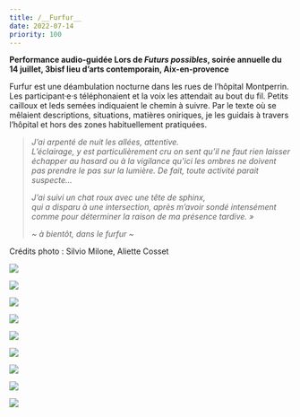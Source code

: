```yaml
---
title: /__Furfur__
date: 2022-07-14
priority: 100
---
```

**Performance audio-guidée Lors de *Futurs possibles*, soirée annuelle du 14 juillet, 3bisf lieu d’arts contemporain, Aix-en-provence**

Furfur est une déambulation nocturne dans les rues de l’hôpital Montperrin. Les participant·e·s téléphonaient et la voix les attendait au bout du fil. Petits cailloux et leds semées indiquaient le chemin à suivre.
Par le texte où se mêlaient descriptions, situations, matières oniriques, je les guidais à travers l’hôpital et hors des zones habituellement pratiquées.

> *J’ai arpenté de nuit les allées, attentive.*\
> *L’éclairage, y est particulièrement cru on sent qu’il ne faut rien laisser échapper au hasard ou à la vigilance qu’ici les ombres ne doivent pas prendre le pas sur la lumière. De fait, toute activité parait suspecte…*
>
> *J’ai suivi un chat roux avec une tête de sphinx,*\
> *qui a disparu à une intersection, après m’avoir sondé intensément comme pour déterminer la raison de ma présence tardive. »*
>
> *\~ à bientôt, dans le furfur \~*

Crédits photo : Silvio Milone, Aliette Cosset

![](src/assets/images/projects/furfur/0.jpg)

![](src/assets/images/projects/furfur/1.jpg)

![](src/assets/images/projects/furfur/2.jpg)

![](src/assets/images/projects/furfur/3-3bisf-futurspossibles-Reportage-SilvioMilone-452-copie-1024x670.jpg)

![](src/assets/images/projects/furfur/3.jpg)

![](src/assets/images/projects/furfur/5-3bisF-futurspossibles-reportage-silvioMilone-472-copie-1024x683.jpg)

![](src/assets/images/projects/furfur/8-aliettecosset-3bisf-14juillet5-1024x684.jpg)

![](src/assets/images/projects/furfur/9-3bisf-futurspossibles-reportage-silviomilone-484-1024x683.jpg)

![](src/assets/images/projects/furfur/11_DSC02911_retouche-1024x576.jpg)
